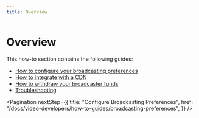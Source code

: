 ```yaml
---
title: Overview
---
```


# Overview

This how-to section contains the following guides:

- [How to configure your broadcasting preferences](/docs/video-developers/how-to-guides/broadcasting-preferences)
- [How to integrate with a CDN](/docs/video-developers/how-to-guides/cdn-integration)
- [How to withdraw your broadcaster funds](/docs/video-developers/how-to-guides/withdrawing-broadcaster-funds)
- [Troubleshooting](/docs/video-developers/how-to-guides/troubleshooting)

<Pagination
  nextStep={{
    title: "Configure Broadcasting Preferences",
    href: "/docs/video-developers/how-to-guides/broadcasting-preferences",
  }}
/>
